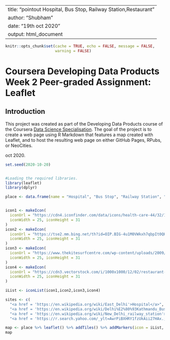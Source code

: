 

---
title: "pointout Hospital, Bus Stop, Railway Station,Restaurant "
author: "Shubham"
date: "19th oct 2020"
output: html_document
---

```{r setup, include=FALSE}
knitr::opts_chunk$set(cache = TRUE, echo = FALSE, message = FALSE, 
                      warning = FALSE)
```

# Coursera Developing Data Products Week 2 Peer-graded Assignment: Leaflet
## Introduction

This project was created as part of the Developing Data Products course of the Coursera [Data Science Specialisation](https://www.coursera.org/specializations/jhu-data-science). The goal of the project is to create a web page using R Markdown that features a map created with Leaflet, and to host the resulting web page on either GitHub Pages, RPubs, or NeoCities.

oct 2020.
```{r eval=false}
set.seed(2020-10-20)



```
```{r}
#Loading the required libraries.
library(leaflet)
library(dplyr)

place <- data.frame(name = "Hospital", "Bus Stop", "Railway Station", "Restaurant", lat = c(28.653229,27.703577,30.102), lng = c(77.308601,85.313711,18.354))


icon1 <- makeIcon(
  iconUrl = "https://cdn4.iconfinder.com/data/icons/health-care-44/32/15_Hospital_building_emergency_health_medical-512.png",
  iconWidth = 25, iconHeight = 31
)
icon2 <- makeIcon(
  iconUrl = "https://tse2.mm.bing.net/th?id=OIP.BIG-4u1M0VWkxh7qbpIt0QHaLb&pid=Api&P=0&w=300&h=300",
  iconWidth = 25, iconHeight = 31
)
icon3 <- makeIcon(
  iconUrl = "https://www.thekitesurfcentre.com/wp-content/uploads/2009/04/Train-Icon.jpg",
  iconWidth = 25, iconHeight = 31
)
icon4 <- makeIcon(
  iconUrl = "https://cdn3.vectorstock.com/i/1000x1000/12/02/restaurant-menu-icon-vector-4731202.jpg",
  iconWidth = 25, iconHeight = 31
)

iList <- iconList(icon1,icon2,icon3,icon4)

sites <- c(
  "<a href = 'https://en.wikipedia.org/wiki/East_Delhi'>Hospital</a>", 
  "<a href = 'https://en.wikipedia.org/wiki/Delhi%E2%80%93Kathmandu_Bus'>Bus Stop</a>",
  "<a href = 'https://en.wikipedia.org/wiki/New_Delhi_railway_station'>Railway Station</a>",
  "<a href = 'https://r.search.yahoo.com/_ylt=AwrPiBXHRY1fzUkAii27HAx.;_ylu=Y29sbwNzZzMEcG9zAzEwBHZ0aWQDBHNlYwNzcg--/RV=2/RE=1603122759/RO=10/RU=https%3a%2f%2fwww.tripadvisor.in%2fRestaurants-g304551-New_Delhi_National_Capital_Territory_of_Delhi.html/RK=2/RS=etUsbioTQtQvMMY3kPH80OskZn4-'>Restaurant</a>")

map <- place %>% leaflet() %>% addTiles() %>% addMarkers(icon = iList, popup = sites, clusterOptions = markerClusterOptions()) 
map

```